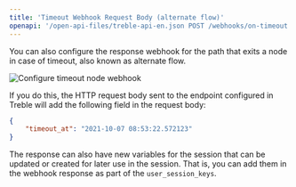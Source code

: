 ```yaml
---
title: 'Timeout Webhook Request Body (alternate flow)'
openapi: '/open-api-files/treble-api-en.json POST /webhooks/on-timeout'
---
```


You can also configure the response webhook for the path that exits a node in case of timeout, also known as alternate flow.

<img src="/images/timeout-api-1.png" alt="Configure timeout node webhook" />

If you do this, the HTTP request body sent to the endpoint configured in Treble will add the following field in the request body:

```json
{
    "timeout_at": "2021-10-07 08:53:22.572123"
}
```

The response can also have new variables for the session that can be updated or created for later use in the session. That is, you can add them in the webhook response as part of the `user_session_keys`. 